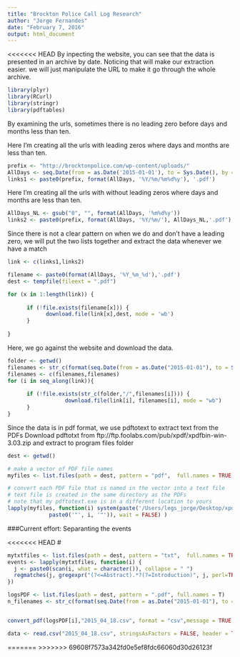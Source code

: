 ```yaml
---
title: "Brockton Police Call Log Research"
author: "Jorge Fernandes"
date: "February 7, 2016"
output: html_document
---
```


<<<<<<< HEAD
By inpecting the  website, you can see that the data is presented in an archive by date. Noticing that will make our extraction easier. we will just manipulate the URL to make it go through the whole archive.
```r

library(plyr)
library(RCurl)
library(stringr)
library(pdftables)

```


By examining the urls, sometimes there is no leading zero before days and months less than ten.  

Here I'm creating all the urls with leading zeros where days and months are less than ten.
```r

prefix <- "http://brocktonpolice.com/wp-content/uploads/"
AllDays <- seq.Date(from = as.Date('2015-01-01'), to = Sys.Date(), by = "day")
links1 <- paste0(prefix, format(AllDays, '%Y/%m/%m%d%y'), '.pdf')

```

Here I'm creating all the urls with without leading zeros where days and months are less than ten.

```r

AllDays_NL <- gsub("0", "", format(AllDays, '%m%d%y'))
links2 <- paste0(prefix, format(AllDays, '%Y/%m/'), AllDays_NL,'.pdf')

```

Since there is not a clear pattern on when we do and don't have a leading zero, we will put the two lists together and extract the data whenever we have a match
```r

link <- c(links1,links2)

filename <- paste0(format(AllDays, '%Y_%m_%d'),'.pdf')
dest <- tempfile(fileext = ".pdf")

for (x in 1:length(link)) {
      
      if (!file.exists(filename[x])) {
            download.file(link[x],dest, mode = 'wb')
      }
      
}

```
Here, we go against the website and download the data.

```r
folder <- getwd()
filenames <- str_c(format(seq.Date(from = as.Date("2015-01-01"), to = Sys.Date(), by = "day"),"%Y_%m_%d"),".pdf")
filenames <- c(filenames,filenames)
for (i in seq_along(link)){ 
      
      if (!file.exists(str_c(folder,"/",filenames[i]))) { 
                  download.file(link[i], filenames[i], mode = "wb")
      } 
}

```
Since the data is in pdf format, we use pdftotext to extract text from the PDFs
Download pdftotxt from ftp://ftp.foolabs.com/pub/xpdf/xpdfbin-win-3.03.zip and extract to program files folder

```r
dest <- getwd()

# make a vector of PDF file names
myfiles <- list.files(path = dest, pattern = "pdf",  full.names = TRUE)

# convert each PDF file that is named in the vector into a text file 
# text file is created in the same directory as the PDFs
# note that my pdftotext.exe is in a different location to yours
lapply(myfiles, function(i) system(paste('/Users/legs_jorge/Desktop/xpdfbin-mac-3.04/bin64/pdftotext', 
             paste0('"', i, '"')), wait = FALSE) )

```

###Current effort:
Separanting the events

<<<<<<< HEAD
#
```r
mytxtfiles <- list.files(path = dest, pattern = "txt",  full.names = TRUE)
events <- lapply(mytxtfiles, function(i) {
  j <- paste0(scan(i, what = character()), collapse = " ")
  regmatches(j, gregexpr("(?<=Abstract).*?(?=Introduction)", j, perl=TRUE)) 
})

logsPDF <- list.files(path = dest, pattern = ".pdf", full.names = T)
n_filenames <- str_c(format(seq.Date(from = as.Date("2015-01-01"), to = Sys.Date(), by = "day"),"%Y_%m_%d"),".csv")


convert_pdf(logsPDF[i],"2015_04_18.csv", format = "csv",message = TRUE, api_key = "h7mo7omfuq2n")

data <- read.csv("2015_04_18.csv", stringsAsFactors = FALSE, header = TRUE)
```
=======
>>>>>>> 69608f7573a342fd0e5ef8fdc66060d30d26123f


